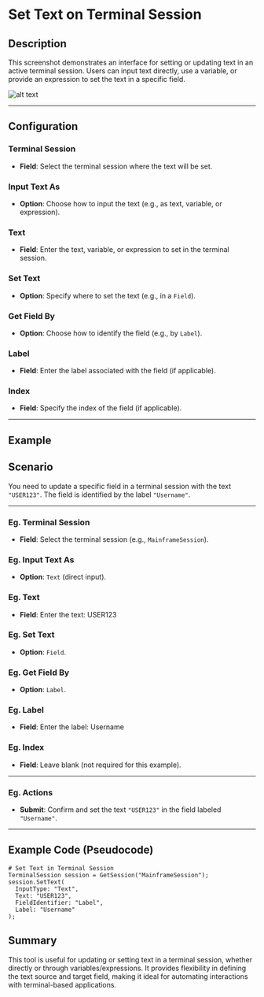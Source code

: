 # Set Text on Terminal Session

## Description

This screenshot demonstrates an interface for setting or updating text in an active terminal session. Users can input text directly, use a variable, or provide an expression to set the text in a specific field.

![alt text](../../../assets/terminal-emulation/set-text-on-terminal-session1.png)

---

## Configuration

### Terminal Session

- **Field**: Select the terminal session where the text will be set.

### Input Text As

- **Option**: Choose how to input the text (e.g., as text, variable, or expression).

### Text

- **Field**: Enter the text, variable, or expression to set in the terminal session.

### Set Text

- **Option**: Specify where to set the text (e.g., in a `Field`).

### Get Field By

- **Option**: Choose how to identify the field (e.g., by `Label`).

### Label

- **Field**: Enter the label associated with the field (if applicable).

### Index

- **Field**: Specify the index of the field (if applicable).

---

## Example

## Scenario

You need to update a specific field in a terminal session with the text `"USER123"`. The field is identified by the label `"Username"`.

---

### Eg. Terminal Session

- **Field**: Select the terminal session (e.g., `MainframeSession`).

### Eg. Input Text As

- **Option**: `Text` (direct input).

### Eg. Text

- **Field**: Enter the text: USER123

### Eg. Set Text

- **Option**: `Field`.

### Eg. Get Field By

- **Option**: `Label`.

### Eg. Label

- **Field**: Enter the label: Username

### Eg. Index

- **Field**: Leave blank (not required for this example).

---

### Eg. Actions

- **Submit**: Confirm and set the text `"USER123"` in the field labeled `"Username"`.

---

## Example Code (Pseudocode)

```plaintext
# Set Text in Terminal Session
TerminalSession session = GetSession("MainframeSession");
session.SetText(
  InputType: "Text",
  Text: "USER123",
  FieldIdentifier: "Label",
  Label: "Username"
);
```

## Summary

This tool is useful for updating or setting text in a terminal session, whether directly or through variables/expressions. It provides flexibility in defining the text source and target field, making it ideal for automating interactions with terminal-based applications.
